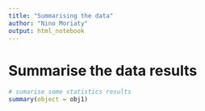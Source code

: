 ```yaml
---
title: "Summarising the data"
author: "Nino Moriaty"
output: html_notebook
---
```


# Summarise the data results
```r
# sumarise some statistics results
summary(object = obj1)
```


